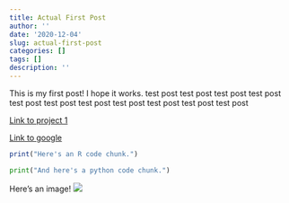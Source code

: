 ```yaml
---
title: Actual First Post
author: ''
date: '2020-12-04'
slug: actual-first-post
categories: []
tags: []
description: ''
---
```


This is my first post! I hope it works. test post test post test post test
post test post test post test post test post test post test post test post

[Link to project 1](/projects/project1/)

[Link to google](https://www.google.com)

```R

print("Here's an R code chunk.")

```

```python

print("And here's a python code chunk.")

```

Here's an image!
![](/post/2020-12-04-actual-first-post_files/01c1c5978016120df88144866a222681853b7af578.jpg)
